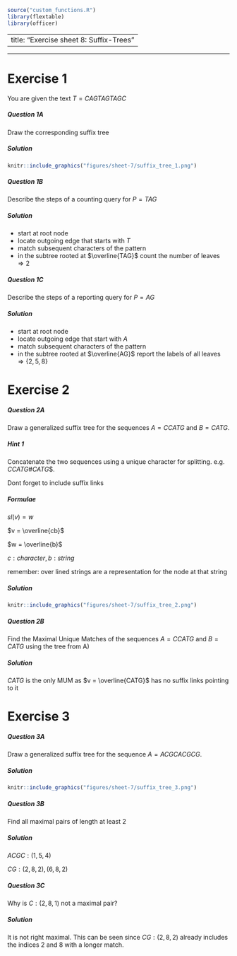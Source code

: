 ```r
source("custom_functions.R")
library(flextable)
library(officer)

```

---
title: "Exercise sheet 8: Suffix-Trees"
---

---------------------------------

# Exercise 1

You are given the text $T=CAGTAGTAGC$


#### {.tabset}

##### Question 1A
::: {.question data-latex=""}

Draw the corresponding suffix tree
::: 
##### Solution
::: {.answer data-latex=""}

```r
knitr::include_graphics("figures/sheet-7/suffix_tree_1.png")
```
::: 

#### {-}

#### {.tabset}

##### Question 1B
::: {.question data-latex=""}

Describe the steps of a counting query for $P = TAG$
::: 
##### Solution
::: {.answer data-latex=""}

* start at root node
* locate outgoing edge that starts with $T$
* match subsequent characters of the pattern
* in the subtree rooted at $\overline{TAG}$ count the number of leaves $\Rightarrow 2$
::: 
#### {-}


#### {.tabset}

##### Question 1C
::: {.question data-latex=""}

Describe the steps of a reporting query for $P = AG$
::: 
##### Solution
::: {.answer data-latex=""}

* start at root node
* locate outgoing edge that start with $A$
* match subsequent characters of the pattern
* in the subtree rooted at $\overline{AG}$ report the labels of all leaves $\Rightarrow \{2, 5, 8\}$
::: 
#### {-}

# Exercise 2

#### {.tabset}

##### Question 2A
::: {.question data-latex=""}

Draw a generalized suffix tree for the sequences $A=CCATG$ and $B=CATG$.
::: 
##### Hint 1 
::: {.answer data-latex=""}

Concatenate the two sequences using a unique character for splitting. e.g.
$CCATG\#CATG\$$.

Dont forget to include suffix links 
::: 
##### Formulae
::: {.answer data-latex=""}

$sl(v) = w$

$v = \overline{cb}$

$w = \overline{b}$

$c: character, b: string$


remember: over lined strings are a representation for the node at that string
::: 
##### Solution
::: {.answer data-latex=""}

```r
knitr::include_graphics("figures/sheet-7/suffix_tree_2.png")
```
::: 
#### {-}

#### {.tabset}

##### Question 2B
::: {.question data-latex=""}

Find the Maximal Unique Matches of the sequences $A=CCATG$ and $B=CATG$ using 
the tree from A)
::: 
##### Solution
::: {.answer data-latex=""}

$CATG$ is the only MUM as $v = \overline{CATG}$ has no suffix links pointing to
it
::: 
#### {-}


# Exercise 3

#### {.tabset}

##### Question 3A
::: {.question data-latex=""}

Draw a generalized suffix tree for the sequence $A=ACGCACGCG$.
::: 
##### Solution
::: {.answer data-latex=""}

```r
knitr::include_graphics("figures/sheet-7/suffix_tree_3.png")
```
::: 
#### {.tabset}

##### Question 3B
::: {.question data-latex=""}

Find all maximal pairs of length at least 2
::: 
##### Solution
::: {.answer data-latex=""}

$ACGC: (1,5,4)$

$CG: (2,8,2), (6,8,2)$
::: 
#### {-}


#### {.tabset}


##### Question 3C
::: {.question data-latex=""}

Why is $C: (2, 8, 1)$ not a maximal pair?

::: 
##### Solution
::: {.answer data-latex=""}

It is not right maximal.
This can be seen since $CG: (2, 8, 2)$ already includes the indices 2 and 8 with
a longer match. 

::: 
#### {-}








